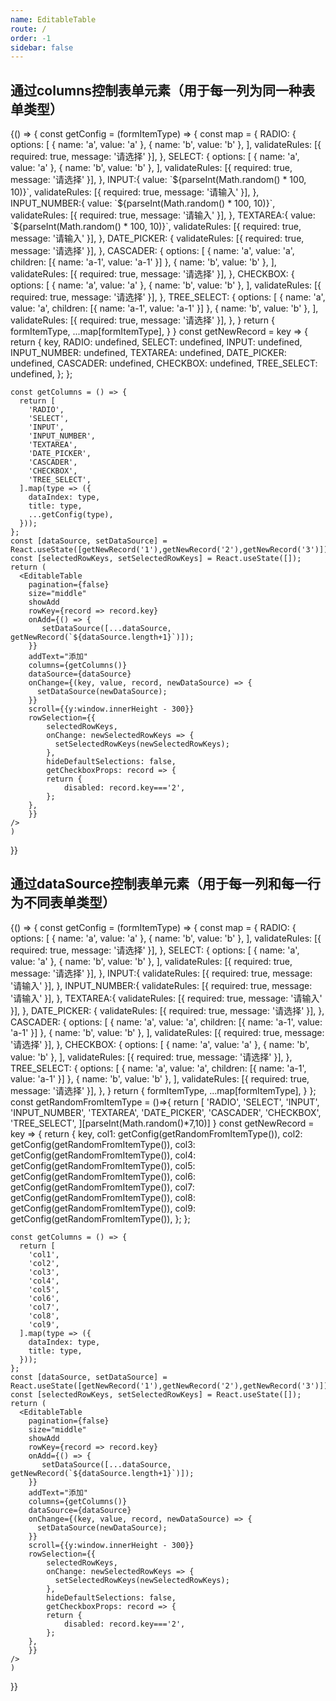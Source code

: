```yaml
---
name: EditableTable
route: /
order: -1
sidebar: false
---
```



## 通过columns控制表单元素（用于每一列为同一种表单类型）
<Playground>
    {() => {
    const getConfig = (formItemType) => {
       const map = {
         RADIO: {
          options: [
            { name: 'a', value: 'a' },
            { name: 'b', value: 'b' },
          ],
          validateRules: [{ required: true, message: '请选择' }],
        },
        SELECT: {
            options: [
              { name: 'a', value: 'a' },
              { name: 'b', value: 'b' },
            ],
            validateRules: [{ required: true, message: '请选择' }],
        },
        INPUT:{
          value: `${parseInt(Math.random() * 100, 10)}`,
          validateRules: [{ required: true, message: '请输入' }],
        },
        INPUT_NUMBER:{
          value: `${parseInt(Math.random() * 100, 10)}`,
          validateRules: [{ required: true, message: '请输入' }],
        },
        TEXTAREA:{
          value: `${parseInt(Math.random() * 100, 10)}`,
          validateRules: [{ required: true, message: '请输入' }],
        },
        DATE_PICKER: {
          validateRules: [{ required: true, message: '请选择' }],
        },
        CASCADER: {
          options: [
            { name: 'a', value: 'a', children: [{ name: 'a-1', value: 'a-1' }] },
            { name: 'b', value: 'b' },
          ],
          validateRules: [{ required: true, message: '请选择' }],
        },
        CHECKBOX: {
          options: [
            { name: 'a', value: 'a' },
            { name: 'b', value: 'b' },
          ],
          validateRules: [{ required: true, message: '请选择' }],
        },
        TREE_SELECT: {
          options: [
            { name: 'a', value: 'a', children: [{ name: 'a-1', value: 'a-1' }] },
            { name: 'b', value: 'b' },
          ],
          validateRules: [{ required: true, message: '请选择' }],
        },
      }
      return {
        formItemType,
        ...map[formItemType],
      }
    }
    const getNewRecord = key => {
      return {
        key,
        RADIO: undefined,
        SELECT: undefined,
        INPUT: undefined,
        INPUT_NUMBER: undefined,
        TEXTAREA: undefined,
        DATE_PICKER: undefined,
        CASCADER: undefined,
        CHECKBOX: undefined,
        TREE_SELECT: undefined,
      };
    };

    const getColumns = () => {
      return [
        'RADIO',
        'SELECT',
        'INPUT',
        'INPUT_NUMBER',
        'TEXTAREA',
        'DATE_PICKER',
        'CASCADER',
        'CHECKBOX',
        'TREE_SELECT',
      ].map(type => ({
        dataIndex: type,
        title: type,
        ...getConfig(type),
      }));
    };
    const [dataSource, setDataSource] = React.useState([getNewRecord('1'),getNewRecord('2'),getNewRecord('3')]);
    const [selectedRowKeys, setSelectedRowKeys] = React.useState([]);
    return (
      <EditableTable 
        pagination={false}
        size="middle"
        showAdd
        rowKey={record => record.key}
        onAdd={() => {
           setDataSource([...dataSource, getNewRecord(`${dataSource.length+1}`)]);
        }}
        addText="添加"
        columns={getColumns()}
        dataSource={dataSource}
        onChange={(key, value, record, newDataSource) => {
          setDataSource(newDataSource);
        }}
        scroll={{y:window.innerHeight - 300}}
        rowSelection={{
            selectedRowKeys,
            onChange: newSelectedRowKeys => {
              setSelectedRowKeys(newSelectedRowKeys);
            },
            hideDefaultSelections: false,
            getCheckboxProps: record => {
            return {
                disabled: record.key==='2',
            };
        },
        }}
    />
    )
  }}
  
</Playground>

## 通过dataSource控制表单元素（用于每一列和每一行为不同表单类型）

<Playground>
    {() => {
    const getConfig = (formItemType) => {
       const map = {
         RADIO: {
          options: [
            { name: 'a', value: 'a' },
            { name: 'b', value: 'b' },
          ],
          validateRules: [{ required: true, message: '请选择' }],
        },
        SELECT: {
            options: [
              { name: 'a', value: 'a' },
              { name: 'b', value: 'b' },
            ],
            validateRules: [{ required: true, message: '请选择' }],
        },
        INPUT:{
          validateRules: [{ required: true, message: '请输入' }],
        },
        INPUT_NUMBER:{
          validateRules: [{ required: true, message: '请输入' }],
        },
        TEXTAREA:{
          validateRules: [{ required: true, message: '请输入' }],
        },
        DATE_PICKER: {
          validateRules: [{ required: true, message: '请选择' }],
        },
        CASCADER: {
          options: [
            { name: 'a', value: 'a', children: [{ name: 'a-1', value: 'a-1' }] },
            { name: 'b', value: 'b' },
          ],
          validateRules: [{ required: true, message: '请选择' }],
        },
        CHECKBOX: {
          options: [
            { name: 'a', value: 'a' },
            { name: 'b', value: 'b' },
          ],
          validateRules: [{ required: true, message: '请选择' }],
        },
        TREE_SELECT: {
          options: [
            { name: 'a', value: 'a', children: [{ name: 'a-1', value: 'a-1' }] },
            { name: 'b', value: 'b' },
          ],
          validateRules: [{ required: true, message: '请选择' }],
        },
      }
      return {
        formItemType,
        ...map[formItemType],
      }
    };
    const getRandomFromItemType = ()=>{
      return [
        'RADIO',
        'SELECT',
        'INPUT',
        'INPUT_NUMBER',
        'TEXTAREA',
        'DATE_PICKER',
        'CASCADER',
        'CHECKBOX',
        'TREE_SELECT',
      ][parseInt(Math.random()*7,10)]
    }
    const getNewRecord = key => {
      return {
        key,
        col1: getConfig(getRandomFromItemType()),
        col2: getConfig(getRandomFromItemType()),
        col3: getConfig(getRandomFromItemType()),
        col4: getConfig(getRandomFromItemType()),
        col5: getConfig(getRandomFromItemType()),
        col6: getConfig(getRandomFromItemType()),
        col7: getConfig(getRandomFromItemType()),
        col8: getConfig(getRandomFromItemType()),
        col9: getConfig(getRandomFromItemType()),
      };
    };

    const getColumns = () => {
      return [
        'col1',
        'col2',
        'col3',
        'col4',
        'col5',
        'col6',
        'col7',
        'col8',
        'col9',
      ].map(type => ({
        dataIndex: type,
        title: type,
      }));
    };
    const [dataSource, setDataSource] = React.useState([getNewRecord('1'),getNewRecord('2'),getNewRecord('3')]);
    const [selectedRowKeys, setSelectedRowKeys] = React.useState([]);
    return (
      <EditableTable 
        pagination={false}
        size="middle"
        showAdd
        rowKey={record => record.key}
        onAdd={() => {
           setDataSource([...dataSource, getNewRecord(`${dataSource.length+1}`)]);
        }}
        addText="添加"
        columns={getColumns()}
        dataSource={dataSource}
        onChange={(key, value, record, newDataSource) => {
          setDataSource(newDataSource);
        }}
        scroll={{y:window.innerHeight - 300}}
        rowSelection={{
            selectedRowKeys,
            onChange: newSelectedRowKeys => {
              setSelectedRowKeys(newSelectedRowKeys);
            },
            hideDefaultSelections: false,
            getCheckboxProps: record => {
            return {
                disabled: record.key==='2',
            };
        },
        }}
    />
    )
  }}
  
</Playground>


